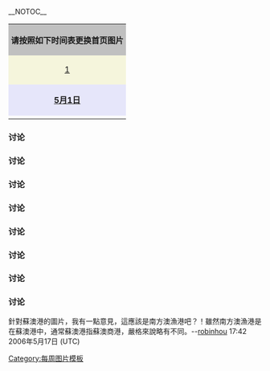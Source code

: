 __NOTOC__
{|align=center style="border: 1px solid #aaaaaa;" 
|-
|style="background:#C0C0C0; padding: 3px 5px 3px 5px;" align="center" colspan=9 |'''请按照如下时间表更换首页图片'''
|-
|style="background:#F5F5DC" align="center" | [[#1|1]] 
|style="background:#F5F5DC" align="center" | [[#2|2]] 
|style="background:#F5F5DC" align="center" | [[#3|3]] 
|style="background:#F5F5DC" align="center" | [[#4|4]] 
|style="background:#F5F5DC" align="center" | [[#5|5]] 
|style="background:#F5F5DC" align="center" | [[#6|6]] 
|style="background:#F5F5DC" align="center" | [[#7|7]] 
|style="background:#F5F5DC" align="center" | [[#8|8]]
|style="background:#F5F5DC" align="center" | [[#9|9]]
|-
|style="background:#E6E6FA" align="center" | '''[[5月1日]]'''
|style="background:#E6E6FA" align="center" | '''[[5月4日]]'''
|style="background:#E6E6FA" align="center" | '''[[5月8日]]'''
|style="background:#E6E6FA" align="center" | '''[[5月11日]]'''
|style="background:#E6E6FA" align="center" | '''[[5月15日]]'''
|style="background:#E6E6FA" align="center" | '''[[5月18日]]'''
|style="background:#E6E6FA" align="center" | '''[[5月22日]]'''
|style="background:#E6E6FA" align="center" | '''[[5月25日]]'''
|style="background:#E6E6FA" align="center" | '''[[5月29日]]'''
|-
|}
{{Potweek|month=2006-05|No=1}}
===讨论===
{{Potweek|month=2006-05|No=2}}
===讨论===
{{Potweek|month=2006-05|No=3}}
===讨论===
{{Potweek|month=2006-05|No=4}}
===讨论===
{{Potweek|month=2006-05|No=5}}
===讨论===
{{Potweek|month=2006-05|No=6}}
===讨论===
{{Potweek|month=2006-05|No=7}}
===讨论===
{{Potweek|month=2006-05|No=8}}
===讨论===
{{Potweek|month=2006-05|No=9}}針對蘇澳港的圖片，我有一點意見，這應該是南方澳漁港吧？！雖然南方澳漁港是在蘇澳港中，通常蘇澳港指蘇澳商港，嚴格來說略有不同。--[[User:Robinhou|robinhou]] 17:42 2006年5月17日 (UTC)
<noinclude>[[Category:每周图片模板]]</noinclude>